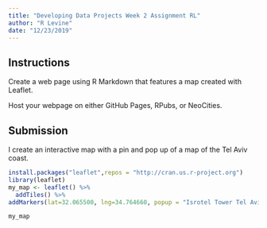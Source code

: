 ```yaml
---
title: "Developing Data Projects Week 2 Assignment RL"
author: "R Levine"
date: "12/23/2019"
---
```


## Instructions
Create a web page using R Markdown that features a map created with Leaflet.

Host your webpage on either GitHub Pages, RPubs, or NeoCities.

## Submission
I create an interactive map with a pin and pop up of a map of the Tel Aviv coast.

```r
install.packages("leaflet",repos = "http://cran.us.r-project.org")
library(leaflet)
my_map <- leaflet() %>%
  addTiles() %>%
addMarkers(lat=32.065500, lng=34.764660, popup = "Isrotel Tower Tel Aviv")

my_map
```

